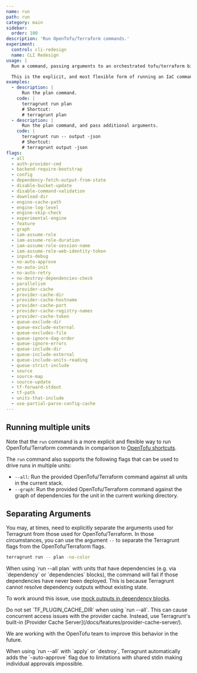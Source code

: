 ```yaml
---
name: run
path: run
category: main
sidebar:
  order: 100
description: 'Run OpenTofu/Terraform commands.'
experiment:
  control: cli-redesign
  name: CLI Redesign
usage: |
  Run a command, passing arguments to an orchestrated tofu/terraform binary.

  This is the explicit, and most flexible form of running an IaC command with Terragrunt. Shortcuts can be found in "terragrunt --help" for common use-cases.
examples:
  - description: |
      Run the plan command.
    code: |
      terragrunt run plan
      # Shortcut:
      # terragrunt plan
  - description: |
      Run the plan command, and pass additional arguments.
    code: |
      terragrunt run -- output -json
      # Shortcut:
      # terragrunt output -json
flags:
  - all
  - auth-provider-cmd
  - backend-require-bootstrap
  - config
  - dependency-fetch-output-from-state
  - disable-bucket-update
  - disable-command-validation
  - download-dir
  - engine-cache-path
  - engine-log-level
  - engine-skip-check
  - experimental-engine
  - feature
  - graph
  - iam-assume-role
  - iam-assume-role-duration
  - iam-assume-role-session-name
  - iam-assume-role-web-identity-token
  - inputs-debug
  - no-auto-approve
  - no-auto-init
  - no-auto-retry
  - no-destroy-dependencies-check
  - parallelism
  - provider-cache
  - provider-cache-dir
  - provider-cache-hostname
  - provider-cache-port
  - provider-cache-registry-names
  - provider-cache-token
  - queue-exclude-dir
  - queue-exclude-external
  - queue-excludes-file
  - queue-ignore-dag-order
  - queue-ignore-errors
  - queue-include-dir
  - queue-include-external
  - queue-include-units-reading
  - queue-strict-include
  - source
  - source-map
  - source-update
  - tf-forward-stdout
  - tf-path
  - units-that-include
  - use-partial-parse-config-cache
---
```


## Running multiple units

Note that the `run` command is a more explicit and flexible way to run OpenTofu/Terraform commands in comparison to [OpenTofu shortcuts](/docs/reference/cli/commands/opentofu-shortcuts).

The `run` command also supports the following flags that can be used to drive runs in multiple units:

- `--all`: Run the provided OpenTofu/Terraform command against all units in the current stack.
- `--graph`: Run the provided OpenTofu/Terraform command against the graph of dependencies for the unit in the current working directory.

## Separating Arguments

You may, at times, need to explicitly separate the arguments used for Terragrunt from those used for OpenTofu/Terraform. In those circumstances, you can use the argument `--` to separate the Terragrunt flags from the OpenTofu/Terraform flags.

```bash
terragrunt run -- plan -no-color
```

<Aside type="caution">
When using `run --all plan` with units that have dependencies (e.g. via `dependency` or `dependencies` blocks), the command will fail if those dependencies have never been deployed. This is because Terragrunt cannot resolve dependency outputs without existing state.

To work around this issue, use [mock outputs in dependency blocks](/docs/reference/hcl/blocks/#dependency).
</Aside>

<Aside type="caution">
Do not set `TF_PLUGIN_CACHE_DIR` when using `run --all`. This can cause concurrent access issues with the provider cache. Instead, use Terragrunt's built-in [Provider Cache Server](/docs/features/provider-cache-server/).

We are working with the OpenTofu team to improve this behavior in the future.
</Aside>

<Aside type="caution">
When using `run --all` with `apply` or `destroy`, Terragrunt automatically adds the `-auto-approve` flag due to limitations with shared stdin making individual approvals impossible.
</Aside>
